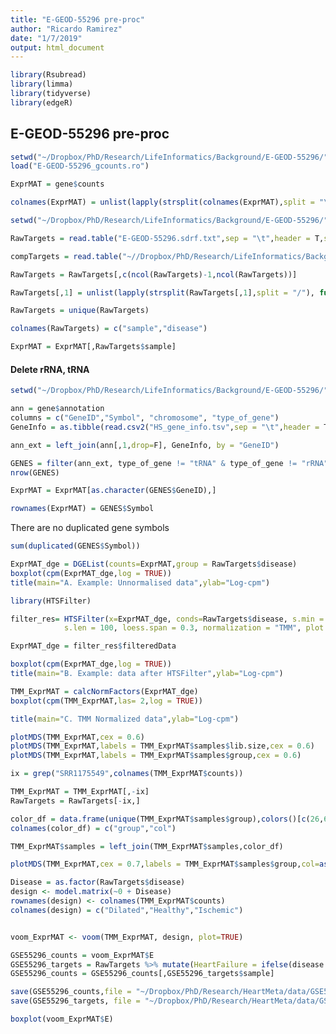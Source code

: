 ```yaml
---
title: "E-GEOD-55296 pre-proc"
author: "Ricardo Ramirez"
date: "1/7/2019"
output: html_document
---
```


```r
library(Rsubread)
library(limma)
library(tidyverse)
library(edgeR)
```

## E-GEOD-55296 pre-proc

```r
setwd("~/Dropbox/PhD/Research/LifeInformatics/Background/E-GEOD-55296/")
load("E-GEOD-55296_gcounts.ro")

ExprMAT = gene$counts

colnames(ExprMAT) = unlist(lapply(strsplit(colnames(ExprMAT),split = "\\."), function(x) x[12]))
```

```r
setwd("~/Dropbox/PhD/Research/LifeInformatics/Background/E-GEOD-55296/")

RawTargets = read.table("E-GEOD-55296.sdrf.txt",sep = "\t",header = T,stringsAsFactors = F)

compTargets = read.table("~//Dropbox/PhD/Research/LifeInformatics/Background/E-GEOD-55296/E-GEOD-55296.sdrf.txt",sep = "\t",header = T,stringsAsFactors = F)

RawTargets = RawTargets[,c(ncol(RawTargets)-1,ncol(RawTargets))]

RawTargets[,1] = unlist(lapply(strsplit(RawTargets[,1],split = "/"), function(x) x[8]))

RawTargets = unique(RawTargets)

colnames(RawTargets) = c("sample","disease")

ExprMAT = ExprMAT[,RawTargets$sample]

```

#### Delete rRNA, tRNA

```r
setwd("~/Dropbox/PhD/Research/LifeInformatics/Background/E-GEOD-55296/")

ann = gene$annotation
columns = c("GeneID","Symbol", "chromosome", "type_of_gene")
GeneInfo = as.tibble(read.csv2("HS_gene_info.tsv",sep = "\t",header = T,stringsAsFactors = F))

ann_ext = left_join(ann[,1,drop=F], GeneInfo, by = "GeneID")

GENES = filter(ann_ext, type_of_gene != "tRNA" & type_of_gene != "rRNA")
nrow(GENES)

ExprMAT = ExprMAT[as.character(GENES$GeneID),]

rownames(ExprMAT) = GENES$Symbol

```

There are no duplicated gene symbols

```r
sum(duplicated(GENES$Symbol))
```

```r
ExprMAT_dge = DGEList(counts=ExprMAT,group = RawTargets$disease) 
boxplot(cpm(ExprMAT_dge,log = TRUE))
title(main="A. Example: Unnormalised data",ylab="Log-cpm")
```


```r
library(HTSFilter)

filter_res= HTSFilter(x=ExprMAT_dge, conds=RawTargets$disease, s.min = 1, s.max = 200,
            s.len = 100, loess.span = 0.3, normalization = "TMM", plot = TRUE, plot.name = NA, parallel = FALSE)

ExprMAT_dge = filter_res$filteredData

boxplot(cpm(ExprMAT_dge,log = TRUE))
title(main="B. Example: data after HTSFilter",ylab="Log-cpm")

```

```r
TMM_ExprMAT = calcNormFactors(ExprMAT_dge)
boxplot(cpm(TMM_ExprMAT,las= 2,log = TRUE))

title(main="C. TMM Normalized data",ylab="Log-cpm")
```
```r
plotMDS(TMM_ExprMAT,cex = 0.6)
plotMDS(TMM_ExprMAT,labels = TMM_ExprMAT$samples$lib.size,cex = 0.6)
plotMDS(TMM_ExprMAT,labels = TMM_ExprMAT$samples$group,cex = 0.6)

ix = grep("SRR1175549",colnames(TMM_ExprMAT$counts))

TMM_ExprMAT = TMM_ExprMAT[,-ix]
RawTargets = RawTargets[-ix,]
```


```r
color_df = data.frame(unique(TMM_ExprMAT$samples$group),colors()[c(26,640,80)])
colnames(color_df) = c("group","col")

TMM_ExprMAT$samples = left_join(TMM_ExprMAT$samples,color_df)

plotMDS(TMM_ExprMAT,cex = 0.7,labels = TMM_ExprMAT$samples$group,col=as.character(TMM_ExprMAT$samples$col))
```

```r
Disease = as.factor(RawTargets$disease)
design <- model.matrix(~0 + Disease)
rownames(design) <- colnames(TMM_ExprMAT$counts)
colnames(design) = c("Dilated","Healthy","Ischemic")


voom_ExprMAT <- voom(TMM_ExprMAT, design, plot=TRUE)
```

```r
GSE55296_counts = voom_ExprMAT$E
GSE55296_targets = RawTargets %>% mutate(HeartFailure = ifelse(disease == "healthy","no","yes"))
GSE55296_counts = GSE55296_counts[,GSE55296_targets$sample]

save(GSE55296_counts,file = "~/Dropbox/PhD/Research/HeartMeta/data/GSE55296/preproc/GSE55296_counts.ro")
save(GSE55296_targets, file = "~/Dropbox/PhD/Research/HeartMeta/data/GSE55296/preproc/GSE55296_targets.ro")

boxplot(voom_ExprMAT$E)
```
